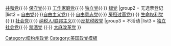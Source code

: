 {{Navbox
|name = 纽约州政党
|title = [[纽约州]]的政党
|image = [[File:Flag of New York.svg|100px]]
|group1 = [[合格的纽约州政党|自动选票登记]]
|list1 = [[民主党 (美国)|民主党]]{{·}} [[共和党 (美国)|共和党]]{{·}} [[纽约州保守党|保守党]]{{·}} [[工作家庭党]]{{·}} [[美国独立党|独立党]]{{·}} [[绿党 (美国)|绿党]]
|group2 = 无选票登记
|list2 = [[纽约自由党|自由党]]{{·}}[[纽约自由主义党|自由主义党]]{{·}}  [[自由意志党]]{{·}} [[房租过高党]]{{·}} [[纽约州生命权利党|生命权利党]]{{·}} [[美国社会党|社会党]]{{·}} [[纽约纳税人党|纳税人/联邦主义]]{{·}}[[反抗税收党]]
|group3 = 不活动
|list3 = [[独立社会党]]{{·}} [[禁酒党]]  {{·}} [[大麻改革党]]
}}
<noinclude>
{{documentation|Template:USParty/doc}}
[[Category:纽约州政党]]
[[Category:美国政党模板]]
</noinclude>